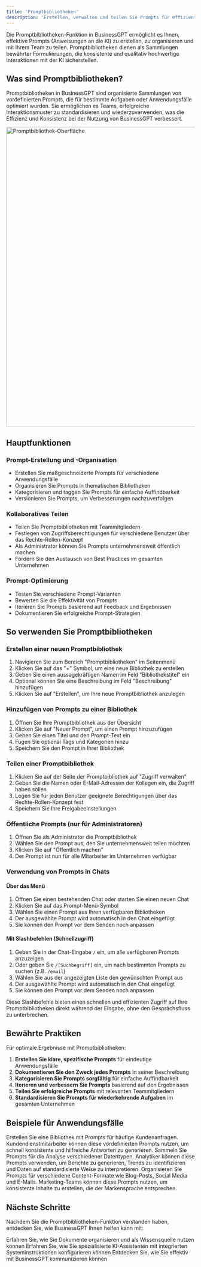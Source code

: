 ```yaml
---
title: 'Promptbibliotheken'
description: 'Erstellen, verwalten und teilen Sie Prompts für effiziente KI-Interaktionen'
---
```



Die Promptbibliotheken-Funktion in BusinessGPT ermöglicht es Ihnen, effektive Prompts (Anweisungen an die KI) zu erstellen, zu organisieren und mit Ihrem Team zu teilen. Promptbibliotheken dienen als Sammlungen bewährter Formulierungen, die konsistente und qualitativ hochwertige Interaktionen mit der KI sicherstellen.

## Was sind Promptbibliotheken?

Promptbibliotheken in BusinessGPT sind organisierte Sammlungen von vordefinierten Prompts, die für bestimmte Aufgaben oder Anwendungsfälle optimiert wurden. Sie ermöglichen es Teams, erfolgreiche Interaktionsmuster zu standardisieren und wiederzuverwenden, was die Effizienz und Konsistenz bei der Nutzung von BusinessGPT verbessert.

<img
  src="/images/prompt_library.png"
  alt="Promptbibliothek-Oberfläche"
  width="800"
/>

## Hauptfunktionen

### Prompt-Erstellung und -Organisation

- Erstellen Sie maßgeschneiderte Prompts für verschiedene Anwendungsfälle
- Organisieren Sie Prompts in thematischen Bibliotheken
- Kategorisieren und taggen Sie Prompts für einfache Auffindbarkeit
- Versionieren Sie Prompts, um Verbesserungen nachzuverfolgen

### Kollaboratives Teilen

- Teilen Sie Promptbibliotheken mit Teammitgliedern
- Festlegen von Zugriffsberechtigungen für verschiedene Benutzer über das Rechte-Rollen-Konzept
- Als Administrator können Sie Prompts unternehmensweit öffentlich machen
- Fördern Sie den Austausch von Best Practices im gesamten Unternehmen

### Prompt-Optimierung

- Testen Sie verschiedene Prompt-Varianten
- Bewerten Sie die Effektivität von Prompts
- Iterieren Sie Prompts basierend auf Feedback und Ergebnissen
- Dokumentieren Sie erfolgreiche Prompt-Strategien

## So verwenden Sie Promptbibliotheken

### Erstellen einer neuen Promptbibliothek

1. Navigieren Sie zum Bereich "Promptbibliotheken" im Seitenmenü
2. Klicken Sie auf das "+" Symbol, um eine neue Bibliothek zu erstellen
3. Geben Sie einen aussagekräftigen Namen im Feld "Bibliothekstitel" ein
4. Optional können Sie eine Beschreibung im Feld "Beschreibung" hinzufügen
5. Klicken Sie auf "Erstellen", um Ihre neue Promptbibliothek anzulegen

### Hinzufügen von Prompts zu einer Bibliothek

1. Öffnen Sie Ihre Promptbibliothek aus der Übersicht
2. Klicken Sie auf "Neuer Prompt", um einen Prompt hinzuzufügen
3. Geben Sie einen Titel und den Prompt-Text ein
4. Fügen Sie optional Tags und Kategorien hinzu
5. Speichern Sie den Prompt in Ihrer Bibliothek

### Teilen einer Promptbibliothek

1. Klicken Sie auf der Seite der Promptbibliothek auf "Zugriff verwalten"
2. Geben Sie die Namen oder E-Mail-Adressen der Kollegen ein, die Zugriff haben sollen
3. Legen Sie für jeden Benutzer geeignete Berechtigungen über das Rechte-Rollen-Konzept fest
4. Speichern Sie Ihre Freigabeeinstellungen

### Öffentliche Prompts (nur für Administratoren)

1. Öffnen Sie als Administrator die Promptbibliothek
2. Wählen Sie den Prompt aus, den Sie unternehmensweit teilen möchten
3. Klicken Sie auf "Öffentlich machen"
4. Der Prompt ist nun für alle Mitarbeiter im Unternehmen verfügbar

### Verwendung von Prompts in Chats

#### Über das Menü

1. Öffnen Sie einen bestehenden Chat oder starten Sie einen neuen Chat
2. Klicken Sie auf das Prompt-Menü-Symbol
3. Wählen Sie einen Prompt aus Ihren verfügbaren Bibliotheken
4. Der ausgewählte Prompt wird automatisch in den Chat eingefügt
5. Sie können den Prompt vor dem Senden noch anpassen

#### Mit Slashbefehlen (Schnellzugriff)

1. Geben Sie in der Chat-Eingabe `/` ein, um alle verfügbaren Prompts anzuzeigen
2. Oder geben Sie `/[Suchbegriff]` ein, um nach bestimmten Prompts zu suchen (z.B. `/email`)
3. Wählen Sie aus der angezeigten Liste den gewünschten Prompt aus
4. Der ausgewählte Prompt wird automatisch in den Chat eingefügt
5. Sie können den Prompt vor dem Senden noch anpassen

Diese Slashbefehle bieten einen schnellen und effizienten Zugriff auf Ihre Promptbibliotheken direkt während der Eingabe, ohne den Gesprächsfluss zu unterbrechen.

## Bewährte Praktiken

Für optimale Ergebnisse mit Promptbibliotheken:

1. **Erstellen Sie klare, spezifische Prompts** für eindeutige Anwendungsfälle
2. **Dokumentieren Sie den Zweck jedes Prompts** in seiner Beschreibung
3. **Kategorisieren Sie Prompts sorgfältig** für einfache Auffindbarkeit
4. **Iterieren und verbessern Sie Prompts** basierend auf den Ergebnissen
5. **Teilen Sie erfolgreiche Prompts** mit relevanten Teammitgliedern
6. **Standardisieren Sie Prompts für wiederkehrende Aufgaben** im gesamten Unternehmen

## Beispiele für Anwendungsfälle

<AccordionGroup>
  <Accordion title="Kundenservice-Prompts">
    Erstellen Sie eine Bibliothek mit Prompts für häufige Kundenanfragen. Kundendienstmitarbeiter können diese vordefinierten Prompts nutzen, um schnell konsistente und hilfreiche Antworten zu generieren.
  </Accordion>
  <Accordion title="Datenanalyse-Prompts">
    Sammeln Sie Prompts für die Analyse verschiedener Datentypen. Analytiker können diese Prompts verwenden, um Berichte zu generieren, Trends zu identifizieren und Daten auf standardisierte Weise zu interpretieren.
  </Accordion>
  <Accordion title="Content-Erstellungs-Prompts">
    Organisieren Sie Prompts für verschiedene Content-Formate wie Blog-Posts, Social Media und E-Mails. Marketing-Teams können diese Prompts nutzen, um konsistente Inhalte zu erstellen, die der Markensprache entsprechen.
  </Accordion>
</AccordionGroup>

## Nächste Schritte

Nachdem Sie die Promptbibliotheken-Funktion verstanden haben, entdecken Sie, wie BusinessGPT Ihnen helfen kann mit:

<CardGroup>
  <Card 
    title="Wissensdatenbank" 
    icon="database" 
    href="/features/knowledge-library"
  >
    Erfahren Sie, wie Sie Dokumente organisieren und als Wissensquelle nutzen können
  </Card>
  <Card 
    title="Assistenten" 
    icon="robot" 
    href="/features/assistants"
  >
    Erfahren Sie, wie Sie spezialisierte KI-Assistenten mit integrierten Systeminstruktionen konfigurieren können
  </Card>
  <Card 
    title="Chat" 
    icon="comments" 
    href="/features/chat"
  >
    Entdecken Sie, wie Sie effektiv mit BusinessGPT kommunizieren können
  </Card>
</CardGroup>
